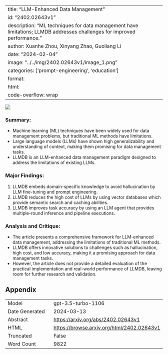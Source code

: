 
---
title: "LLM-Enhanced Data Management"
id: "2402.02643v1"
description: "ML techniques for data management have limitations; LLMDB addresses challenges for improved performance."
author: Xuanhe Zhou, Xinyang Zhao, Guoliang Li
date: "2024-02-04"
image: "../../img/2402.02643v1/image_1.png"
categories: ['prompt-engineering', 'education']
format:
  html:
    code-overflow: wrap
---

![](../../img/2402.02643v1/image_1.png)

### **Summary:**
- Machine learning (ML) techniques have been widely used for data management problems, but traditional ML methods have limitations.
- Large language models (LLMs) have shown high generalizability and understanding of context, making them promising for data management tasks.
- LLMDB is an LLM-enhanced data management paradigm designed to address the limitations of existing LLMs.

### Major Findings:
1. LLMDB embeds domain-specific knowledge to avoid hallucination by LLM fine-tuning and prompt engineering.
2. LLMDB reduces the high cost of LLMs by using vector databases which provide semantic search and caching abilities.
3. LLMDB improves task accuracy by using an LLM agent that provides multiple-round inference and pipeline executions.

### Analysis and Critique:
- The article presents a comprehensive framework for LLM-enhanced data management, addressing the limitations of traditional ML methods.
- LLMDB offers innovative solutions to challenges such as hallucination, high cost, and low accuracy, making it a promising approach for data management tasks.
- However, the article does not provide a detailed evaluation of the practical implementation and real-world performance of LLMDB, leaving room for further research and validation.

## Appendix

|          |          |
|----------|----------|
| Model     | gpt-3.5-turbo-1106       |
| Date Generated     | 2024-03-13       |
| Abstract | [https://arxiv.org/abs/2402.02643v1](https://arxiv.org/abs/2402.02643v1)        |
| HTML     | [https://browse.arxiv.org/html/2402.02643v1](https://browse.arxiv.org/html/2402.02643v1)       |
| Truncated       | False       |
| Word Count       | 9822       |